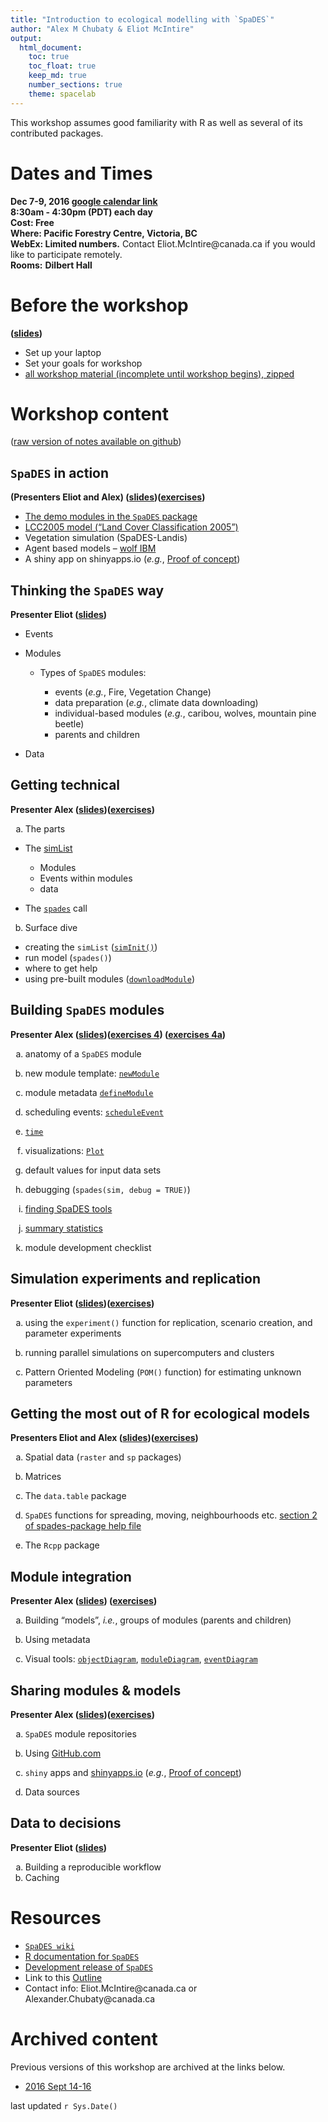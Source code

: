 ```yaml
---
title: "Introduction to ecological modelling with `SpaDES`"
author: "Alex M Chubaty & Eliot McIntire"
output:
  html_document: 
    toc: true
    toc_float: true
    keep_md: true
    number_sections: true
    theme: spacelab
---
```


This workshop assumes good familiarity with R as well as several of its contributed packages.

# Dates and Times

**Dec 7-9, 2016 [google calendar link](https://calendar.google.com/calendar/event?action=TEMPLATE&tmeid=MzFvcDA5MmI3dDJhMDQxYTE4MzZpZDVuNW8gZWxpb3RtY2ludGlyZUBt&tmsrc=eliotmcintire%40gmail.com)**  
**8:30am - 4:30pm (PDT) each day**  
**Cost: Free**  
**Where: Pacific Forestry Centre, Victoria, BC**  
**WebEx: Limited numbers.** Contact Eliot.McIntire@canada.ca if you would like to participate remotely.  
**Rooms:** **Dilbert Hall**  

# Before the workshop 

**([slides](http://Rpubs.com/PredictiveEcology/SpaDES-intro-00-prerequisites))**

- Set up your laptop
- Set your goals for workshop
- [all workshop material (incomplete until workshop begins), zipped](https://github.com/PredictiveEcology/workshops/raw/master/SpaDES_intro.zip)

# Workshop content 

([raw version of notes available on github](https://github.com/PredictiveEcology/workshops/tree/master/SpaDES_intro))


## `SpaDES` in action 

**(Presenters Eliot and Alex) ([slides](http://Rpubs.com/PredictiveEcology/SpaDES-Intro-01-spades-in-action))([exercises](http://Rpubs.com/PredictiveEcology/SpaDES-Intro-01-exercises))**

- [The demo modules in the `SpaDES` package](https://github.com/PredictiveEcology/SpaDES/blob/master/inst/sampleModules/SpaDES_sampleModules/SpaDES_sampleModules.Rmd)
- [LCC2005 model ("Land Cover Classification 2005")](http://htmlpreview.github.io/?https://github.com/PredictiveEcology/SpaDES-modules/blob/master/modules/LCC2005/LCC2005.html)
- Vegetation simulation (SpaDES-Landis)
- Agent based models – [wolf IBM](http://htmlpreview.github.io/?https://github.com/PredictiveEcology/SpaDES-modules/blob/master/modules/wolfAlps/wolfAlps.html)
- A shiny app on shinyapps.io (*e.g.*, [Proof of concept](https://spades.shinyapps.io/ForestChange_ProofOfConcept/))

## Thinking the `SpaDES` way

**Presenter Eliot ([slides](http://Rpubs.com/PredictiveEcology/SpaDES-Intro-02-thinking-the-spades-way))**

- Events

- Modules

  - Types of `SpaDES` modules:

    - events (*e.g.*, Fire, Vegetation Change)
    - data preparation (*e.g.*, climate data downloading)
    - individual-based modules (*e.g.*, caribou, wolves, mountain pine beetle)
    - parents and children

- Data

## Getting technical 

**Presenter Alex ([slides](http://Rpubs.com/PredictiveEcology/SpaDES-Intro-03-getting-technical))([exercises](http://Rpubs.com/PredictiveEcology/SpaDES-Intro-03-exercises))**
    
a. The parts
    
  - The [simList](http://www.rdocumentation.org/packages/SpaDES/versions/1.3.1/topics/.simList-class)
    
    - Modules
    - Events within modules
    - data
        
  - The [`spades`](http://www.rdocumentation.org/packages/SpaDES/versions/1.3.1/topics/spades) call

    
b. Surface dive
    
  - creating the `simList` ([`simInit()`](http://www.rdocumentation.org/packages/SpaDES/versions/1.3.1/topics/simInit))
  - run model (`spades()`)
  - where to get help
  - using pre-built modules ([`downloadModule`]((http://www.rdocumentation.org/packages/SpaDES/versions/1.3.1/topics/downloadModule)))
        

## Building `SpaDES` modules 

**Presenter Alex ([slides](http://Rpubs.com/PredictiveEcology/SpaDES-Intro-04-modules))([exercises 4 ](http://Rpubs.com/PredictiveEcology/SpaDES-Intro-04-exercises)) ([exercises 4a ](http://Rpubs.com/PredictiveEcology/SpaDES-Intro-04a-exercises))**
    
a. anatomy of a `SpaDES` module
    
b. new module template: [`newModule`](http://www.rdocumentation.org/packages/SpaDES/versions/1.3.1/topics/newModule)
    
c. module metadata [`defineModule`](http://www.rdocumentation.org/packages/SpaDES/versions/1.3.1/topics/defineModule)
    
d. scheduling events: [`scheduleEvent`](http://www.rdocumentation.org/packages/SpaDES/versions/1.3.1/topics/scheduleEvent)
    
e. [`time`](http://www.rdocumentation.org/packages/SpaDES/versions/1.3.1/topics/time)
    
f. visualizations: [`Plot`](http://www.rdocumentation.org/packages/SpaDES/versions/1.3.1/topics/Plot)

g. default values for input data sets
    
g. debugging (`spades(sim, debug = TRUE)`)
    
h. [finding SpaDES tools](http://www.rdocumentation.org/packages/SpaDES/versions/1.3.1/topics/spades-package)
    
i. [summary statistics](https://github.com/PredictiveEcology/SpaDES/wiki/Summary-statistics-in-simulations)
    
j. module development checklist

## Simulation experiments and replication 

**Presenter Eliot ([slides](http://Rpubs.com/PredictiveEcology/SpaDES-Intro-05-simulation-experiments-replication))([exercises](http://Rpubs.com/PredictiveEcology/SpaDES-Intro-05-exercises))**
    
a. using the `experiment()` function for replication, scenario creation, and parameter experiments
    
b. running parallel simulations on supercomputers and clusters
    
c. Pattern Oriented Modeling (`POM()` function) for estimating unknown parameters

## Getting the most out of R for ecological models

**Presenters Eliot and Alex ([slides](http://Rpubs.com/PredictiveEcology/SpaDES-Intro-06-getting-most-out-of-r))([exercises](http://Rpubs.com/PredictiveEcology/SpaDES-Intro-06-exercises))**

    
a. Spatial data (`raster` and `sp` packages)
    
b. Matrices
    
c. The `data.table` package
    
d. `SpaDES` functions for spreading, moving, neighbourhoods etc. [section 2 of spades-package help file](http://www.rdocumentation.org/packages/SpaDES/versions/1.3.1/topics/spades-package)
    
e. The `Rcpp` package
    
## Module integration

**Presenter Alex ([slides](http://Rpubs.com/PredictiveEcology/SpaDES-Intro-07-module-integration)) ([exercises](http://Rpubs.com/PredictiveEcology/SpaDES-Intro-07-exercises))**
    
a. Building "models", *i.e.*, groups of modules (parents and children)
    
b. Using metadata
    
c. Visual tools: [`objectDiagram`](http://www.rdocumentation.org/packages/SpaDES/versions/1.3.1/topics/objectDiagram), [`moduleDiagram`](http://www.rdocumentation.org/packages/SpaDES/versions/1.3.1/topics/moduleDiagram), [`eventDiagram`](http://www.rdocumentation.org/packages/SpaDES/versions/1.3.1/topics/eventDiagram)

## Sharing modules & models 

**Presenter Alex ([slides](http://Rpubs.com/PredictiveEcology/SpaDES-Intro-08-sharing-modules))([exercises](http://Rpubs.com/PredictiveEcology/SpaDES-Intro-08-exercises))**
    
a. `SpaDES` module repositories
    
b. Using [GitHub.com](https://github.com)
    
c. `shiny` apps and [shinyapps.io](http://www.shinyapps.io/) (*e.g.*, [Proof of concept](https://spades.shinyapps.io/ForestChange_ProofOfConcept/))
    
d. Data sources

## Data to decisions 

**Presenter Eliot
([slides](http://Rpubs.com/PredictiveEcology/SpaDES-Intro-09-workflow))**

a. Building a reproducible workflow
b. Caching

# Resources

- [`SpaDES wiki`](https://github.com/PredictiveEcology/SpaDES/wiki)
- [R documentation for `SpaDES`](http://www.rdocumentation.org/packages/SpaDES/versions/1.3.1)
- [Development release of `SpaDES`](https://github.com/PredictiveEcology/SpaDES/tree/development)
- Link to this [Outline](http://Rpubs.com/PredictiveEcology/SpaDES-Intro-Outline)
- Contact info: Eliot.McIntire@canada.ca or Alexander.Chubaty@canada.ca

# Archived content

Previous versions of this workshop are archived at the links below.

- [2016 Sept 14-16](http://rpubs.com/PredictiveEcology/Archives-Sept16-Outline)

last updated `r Sys.Date()`
